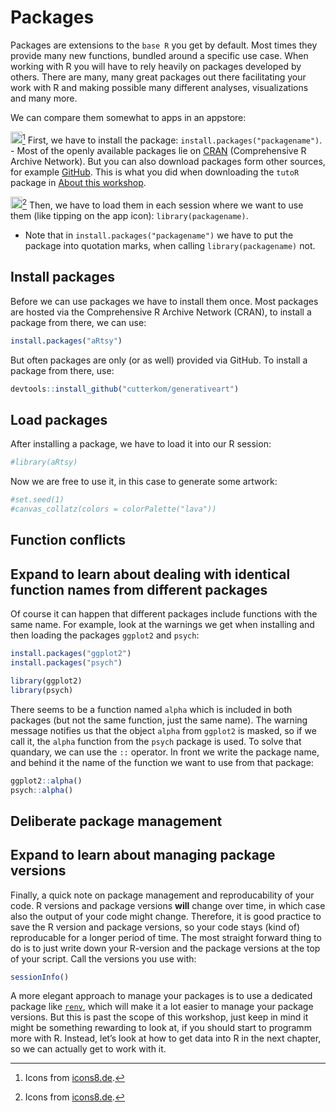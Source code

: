 # Packages

Packages are extensions to the `base R` you get by default. Most times they provide many new functions, bundled around a specific use case. When working with R you will have to rely heavily on packages developed by others. There are many, many great packages out there facilitating your work with R and making possible many different analyses, visualizations and many more.

We can compare them somewhat to apps in an appstore:

![](./pictures/playstore.png){width="19"}[^packages-1] First, we have to install the package: `install.packages("packagename")`. - Most of the openly available packages lie on [CRAN](https://cran.r-project.org/) (Comprehensive R Archive Network). But you can also download packages form other sources, for example [GitHub](https://github.com/). This is what you did when downloading the `tutoR` package in [About this workshop](setup.qmd#about-this-workshop).

[^packages-1]: Icons from [icons8.de](https://icons8.de).

![](./pictures/app.png){width="19"}[^packages-2] Then, we have to load them in each session where we want to use them (like tipping on the app icon): `library(packagename)`.

[^packages-2]: Icons from [icons8.de](https://icons8.de).

-   Note that in `install.packages("packagename")` we have to put the package into quotation marks, when calling `library(packagename)` not.

## Install packages

Before we can use packages we have to install them once. Most packages are hosted via the Comprehensive R Archive Network (CRAN), to install a package from there, we can use:

```r
install.packages("aRtsy")
```

But often packages are only (or as well) provided via GitHub. To install a package from there, use:

```r
devtools::install_github("cutterkom/generativeart")
```

## Load packages

After installing a package, we have to load it into our R session:

```r
#library(aRtsy)
```

Now we are free to use it, in this case to generate some artwork:

```r
#set.seed(1)
#canvas_collatz(colors = colorPalette("lava"))
```



## Function conflicts


::: {.callout-note collapse="true"}

## Expand to learn about dealing with identical function names from different packages

Of course it can happen that different packages include functions with the same name. 
For example, look at the warnings we get when installing and then loading the packages `ggplot2` and `psych`:

```r
install.packages("ggplot2")
install.packages("psych")
```

```r
library(ggplot2)
library(psych)
```

There seems to be a function named `alpha` which is included in both packages (but not the same function, just the same name). The warning message notifies us that the object `alpha` from `ggplot2` is masked, so if we call it, the `alpha` function from the `psych` package is used. To solve that quandary, we can use the `::` operator. In front we write the package name, and behind it the name of the function we want to use from that package:

```r
ggplot2::alpha()
psych::alpha()
```
:::

## Deliberate package management

::: {.callout-note collapse="true"}
## Expand to learn about managing package versions

Finally, a quick note on package management and reproducability of your code. 
R versions and package versions **will** change over time, in which case also the output of your code might change. Therefore, it is good practice to save the R version and package versions, so your code stays (kind of) reproducable for a longer period of time. The most straight forward thing to do is to just write down your R-version and the package versions at the top of your script. Call the versions you use with:

```r
sessionInfo()
```

A more elegant approach to manage your packages is to use a dedicated package like [`renv`](https://rstudio.github.io/renv/articles/renv.html), which will make it a lot easier to manage your package versions. But this is past the scope of this workshop, just keep in mind it might be something rewarding to look at, if you should start to programm more with R. Instead, let's look at how to get data into R in the next chapter, so we can actually get to work with it.
:::

